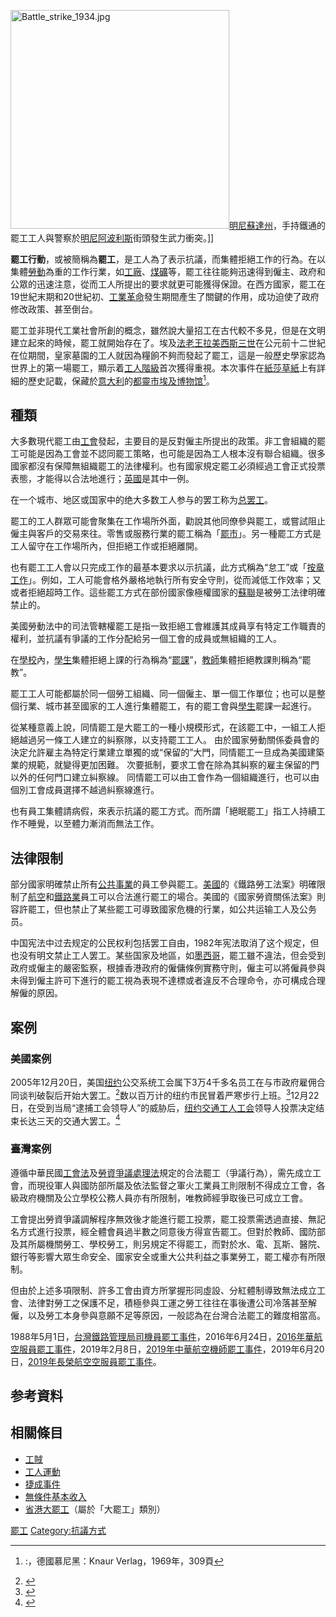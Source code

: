 {{Disputed|time=2014-04-25T01:10:53+00:00}}
{{pov|time=2014-03-27T15:35:13+00:00}}
{{勞工}}
[[File:Battle_strike_1934.jpg|350px]][[明尼蘇達州|明尼蘇達州]]，手持鐵通的罷工工人與警察於[[明尼阿波利斯|明尼阿波利斯]]街頭發生武力衝突。]]

'''罷工行動'''，或被簡稱為'''罷工'''，是工人為了表示抗議，而集體拒絕工作的行為。在以集體[[勞動|勞動]]為重的工作行業，如[[工廠|工廠]]、[[煤礦|煤礦]]等，罷工往往能夠迅速得到僱主、政府和公眾的迅速注意，從而工人所提出的要求就更可能獲得保證。在西方國家，罷工在19世紀末期和20世紀初、[[工業革命|工業革命]]發生期間產生了關鍵的作用，成功迫使了政府修改政策、甚至倒台。

罷工並非現代工業社會所創的概念，雖然說大量招工在古代較不多見，但是在文明建立起來的時候，罷工就開始存在了。埃及[[法老王|法老王]][[拉美西斯三世|拉美西斯三世]]在公元前十二世紀在位期間，皇家墓園的工人就因為糧餉不夠而發起了罷工，這是一般歷史學家認為世界上的第一場罷工，顯示着[[工人階級|工人階級]]首次獲得重視。本次事件在[[紙莎草紙|紙莎草紙]]上有詳細的歷史記載，保藏於[[意大利|意大利]]的[[都靈|都靈市]][[埃及博物馆|埃及博物馆]]<ref>{{lang|de|François Daumas}}:''{{lang|de|Ägyptische Kultur im Zeitalter der Pharaonen}}''，德國慕尼黑：Knaur Verlag，1969年，309頁
</ref>。

== 種類 ==
大多數現代罷工由[[工會|工會]]發起，主要目的是反對僱主所提出的政策。非工會組織的罷工可能是因為工會並不認同罷工策略，也可能是因為工人根本沒有聯合組織。很多國家都沒有保障無組織罷工的法律權利。也有國家規定罷工必須經過工會正式投票表態，才能得以合法地進行；[[英國|英國]]是其中一例。

在一个城市、地区或国家中的绝大多数工人参与的罢工称为[[总罢工|总罢工]]。

罷工的工人群眾可能會聚集在工作場所外面，勸說其他同僚參與罷工，或嘗試阻止僱主與客戶的交易來往。零售或服務行業的罷工稱為「[[罷市|罷市]]」。另一種罷工方式是工人留守在工作場所內，但拒絕工作或拒絕離開。

也有罷工工人會以只完成工作的最基本要求以示抗議，此方式稱為“怠工”或「[[按章工作|按章工作]]」。例如，工人可能會格外嚴格地執行所有安全守則，從而減低工作效率；又或者拒絕超時工作。這些罷工方式在部份國家像極權國家的[[蘇聯|蘇聯]]是被勞工法律明確禁止的。

美國勞動法中的司法管轄權罷工是指一致拒絕工會維護其成員享有特定工作職責的權利，並抗議有爭議的工作分配給另一個工會的成員或無組織的工人。

在[[學校|學校]]內，[[學生|學生]]集體拒絕上課的行為稱為“[[罷課|罷課]]”，[[教師|教師]]集體拒絕教課則稱為“罷教”。

罷工工人可能都屬於同一個勞工組織、同一個僱主、單一個工作單位；也可以是整個行業、城市甚至國家的工人進行集體罷工，有的罷工會與[[學生|學生]]罷課一起進行。

從某種意義上說，同情罷工是大罷工的一種小規模形式，在該罷工中，一組工人拒絕越過另一條工人建立的糾察隊，以支持罷工工人。 由於國家勞動關係委員會的決定允許雇主為特定行業建立單獨的或“保留的”大門，同情罷工一旦成為美國建築業的規範，就變得更加困難。 次要抵制，要求工會在除為其糾察的雇主保留的門以外的任何門口建立糾察線。 同情罷工可以由工會作為一個組織進行，也可以由個別工會成員選擇不越過糾察線進行。

也有員工集體請病假，來表示抗議的罷工方式。而所謂「絕眠罷工」指工人持續工作不睡覺，以至體力漸消而無法工作。

== 法律限制 ==
部分國家明確禁止所有[[公共事業|公共事業]]的員工參與罷工。[[美國|美國]]的《鐵路勞工法案》明確限制了[[航空业|航空]]和[[鐵路業|鐵路業]]員工可以合法進行罷工的場合。美國的《國家勞資關係法案》則容許罷工，但也禁止了某些罷工可導致國家危機的行業，如公共运输工人及公务员。

中国宪法中过去规定的公民权利包括罢工自由，1982年宪法取消了这个规定，但也没有明文禁止工人罢工。某些国家及地區，如[[墨西哥|墨西哥]]，罷工雖不違法，但会受到政府或僱主的嚴密監察，根據香港政府的僱傭條例實務守則，僱主可以將僱員參與未得到僱主許可下進行的罷工視為表現不達標或者違反不合理命令，亦可構成合理解僱的原因。

== 案例 ==
=== 美國案例 ===
2005年12月20日，美国[[纽约|纽约]]公交系统工会属下3万4千多名员工在与市政府雇佣合同谈判破裂后开始大罢工。<ref>{{cite web |url=http://news8.thdo.bbc.co.uk/chinese/simp/hi/newsid_4540000/newsid_4545300/4545326.stm |title=纽约公交系统圣诞前夕大罢工 |date=2005-12-20 |deadurl=yes |archiveurl=https://web.archive.org/web/20051223115649/http://news8.thdo.bbc.co.uk/chinese/simp/hi/newsid_4540000/newsid_4545300/4545326.stm |archivedate=2005-12-23 }}</ref>数以百万计的纽约市民冒着严寒步行上班。<ref>{{cite web |url=http://news8.thdo.bbc.co.uk/chinese/simp/hi/newsid_4550000/newsid_4550200/4550274.stm |title=纽约市公交大罢工进入第二天 |accessdate=2005-12-22 |deadurl=yes |archiveurl=https://web.archive.org/web/20060303131209/http://news8.thdo.bbc.co.uk/chinese/simp/hi/newsid_4550000/newsid_4550200/4550274.stm |archivedate=2006-03-03 }}</ref>12月22日，在受到当局“逮捕工会领导人”的威胁后，[[纽约交通工人工会|纽约交通工人工会]]领导人投票决定结束长达三天的交通大罢工。<ref>{{cite web |url=http://news8.thdo.bbc.co.uk/chinese/simp/hi/newsid_4550000/newsid_4554200/4554270.stm |title=纽约市公交大罢工结束 |accessdate=2005-12-23 |deadurl=yes |archiveurl=https://web.archive.org/web/20051225064944/http://news8.thdo.bbc.co.uk/chinese/simp/hi/newsid_4550000/newsid_4554200/4554270.stm |archivedate=2005-12-25 }}</ref>
=== 臺灣案例 ===
遵循中華民國[[工會法|工會法]]及[[勞資爭議處理法|勞資爭議處理法]]規定的合法罷工（爭議行為），需先成立工會，而現役軍人與國防部所屬及依法監督之軍火工業員工則限制不得成立工會，各級政府機關及公立學校公務人員亦有所限制，唯教師經爭取後已可成立工會。

工會提出勞資爭議調解程序無效後才能進行罷工投票，罷工投票需透過直接、無記名方式進行投票，經全體會員過半數之同意後方得宣告罷工。但對於教師、國防部及其所屬機關勞工、學校勞工，則另規定不得罷工，而對於水、電、瓦斯、醫院、銀行等影響大眾生命安全、國家安全或重大公共利益之事業勞工，罷工權亦有所限制。

但由於上述多項限制、許多工會由資方所掌握形同虛設、分紅體制導致無法成立工會、法律對勞工之保護不足，積極參與工運之勞工往往在事後遭公司冷落甚至解僱，以及勞工本身參與意願不足等原因，一般認為在台灣合法罷工的難度相當高。

1988年5月1日，[[台灣鐵路管理局司機員罷工事件|台灣鐵路管理局司機員罷工事件]]，2016年6月24日，[[2016年華航空服員罷工事件|2016年華航空服員罷工事件]]，2019年2月8日，[[2019年中華航空機師罷工事件|2019年中華航空機師罷工事件]]，2019年6月20日，[[2019年長榮航空空服員罷工事件|2019年長榮航空空服員罷工事件]]。
== 参考資料 ==
{{reflist}}

== 相關條目 ==
* [[工賊|工賊]]
* [[工人運動|工人運動]]
* [[捷成事件|捷成事件]]
* [[無條件基本收入|無條件基本收入]]
* [[省港大罷工|省港大罷工]]（屬於「大罷工」類別）

{{Organized labor}}
{{就業}}
{{Authority control}}
[[Category:罷工|]]
[[Category:抗議方式|Category:抗議方式]]